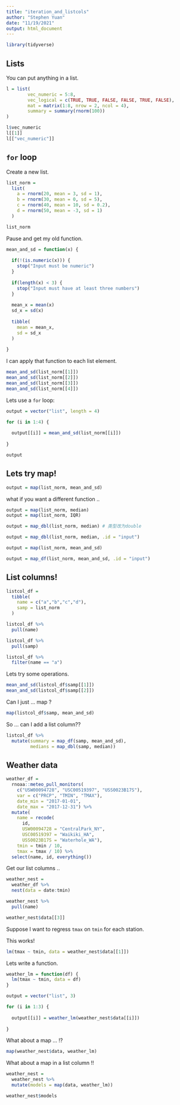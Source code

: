 ```yaml
---
title: "iteration_and_listcols"
author: "Stephen Yuan"
date: "11/19/2021"
output: html_document
---
```


```r
library(tidyverse)
```

## Lists

You can put anything in a list.

```r
l = list(
        vec_numeric = 5:8,
        vec_logical = c(TRUE, TRUE, FALSE, FALSE, TRUE, FALSE),
        mat = matrix(1:8, nrow = 2, ncol = 4),
        summary = summary(rnorm(100))
)
```

```r
l$vec_numeric
l[[1]]
l[["vec_numeric"]]
```

## `for` loop

Create a new list.

```r
list_norm = 
  list(
    a = rnorm(20, mean = 3, sd = 1),
    b = rnorm(30, mean = 0, sd = 5),
    c = rnorm(40, mean = 10, sd = 0.2),
    d = rnorm(50, mean = -3, sd = 1)
  )
```

```r
list_norm
```

Pause and get my old function.

```r
mean_and_sd = function(x) {
  
  if(!(is.numeric(x))) {
    stop("Input must be numeric")
  }
  
  if(length(x) < 3) {
    stop("Input must have at least three numbers")
  }
  
  mean_x = mean(x)
  sd_x = sd(x)
  
  tibble(
    mean = mean_x,
    sd = sd_x
  )
  
}
```

I can apply that function to each list element.

```r
mean_and_sd(list_norm[[1]])
mean_and_sd(list_norm[[2]])
mean_and_sd(list_norm[[3]])
mean_and_sd(list_norm[[4]])
```

Lets use a `for` loop:

```r
output = vector("list", length = 4)

for (i in 1:4) {
  
  output[[i]] = mean_and_sd(list_norm[[i]])
  
}

output
```

## Lets try map!

```r
output = map(list_norm, mean_and_sd)
```

what if you want a different function .. 

```r
output = map(list_norm, median)
output = map(list_norm, IQR)
```

```r
output = map_dbl(list_norm, median) # 类型改为double
```

```r
output = map_dbl(list_norm, median, .id = "input")
```

```r
output = map(list_norm, mean_and_sd)
```

```r
output = map_df(list_norm, mean_and_sd, .id = "input")
```


## List columns!

```r
listcol_df = 
  tibble(
    name = c("a","b","c","d"),
    samp = list_norm
  )
```

```r
listcol_df %>% 
  pull(name)

listcol_df %>% 
  pull(samp)

listcol_df %>% 
  filter(name == "a")
```

Lets try some operations.

```r
mean_and_sd(listcol_df$samp[[1]])
mean_and_sd(listcol_df$samp[[2]])
```

Can I just ... map ?

```r
map(listcol_df$samp, mean_and_sd)
```

So ... can I add a list column??

```r
listcol_df %>% 
  mutate(summary = map_df(samp, mean_and_sd),
         medians = map_dbl(samp, median))
```


## Weather data

```r
weather_df = 
  rnoaa::meteo_pull_monitors(
    c("USW00094728", "USC00519397", "USS0023B17S"),
    var = c("PRCP", "TMIN", "TMAX"), 
    date_min = "2017-01-01",
    date_max = "2017-12-31") %>%
  mutate(
    name = recode(
      id, 
      USW00094728 = "CentralPark_NY", 
      USC00519397 = "Waikiki_HA",
      USS0023B17S = "Waterhole_WA"),
    tmin = tmin / 10,
    tmax = tmax / 10) %>%
  select(name, id, everything())
```

Get our list columns ..

```r
weather_nest = 
  weather_df %>% 
  nest(data = date:tmin)
```

```r
weather_nest %>% 
  pull(name)

weather_nest$data[[3]]
```

Suppose I want to regress `tmax` on `tmin` for each station.

This works!

```r
lm(tmax ~ tmin, data = weather_nest$data[[1]])
```

Lets write a function.

```r
weather_lm = function(df) {
  lm(tmax ~ tmin, data = df)
}

output = vector("list", 3)

for (i in 1:3) {
  
  output[[i]] = weather_lm(weather_nest$data[[i]])
    
}
```

What about a map ... !?

```r
map(weather_nest$data, weather_lm)
```

What about a map in a list column !!

```r
weather_nest = 
  weather_nest %>% 
  mutate(models = map(data, weather_lm))

weather_nest$models
```








